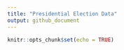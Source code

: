 ```yaml
---
title: "Presidential Election Data"
output: github_document
---
```


```r
knitr::opts_chunk$set(echo = TRUE)
```
